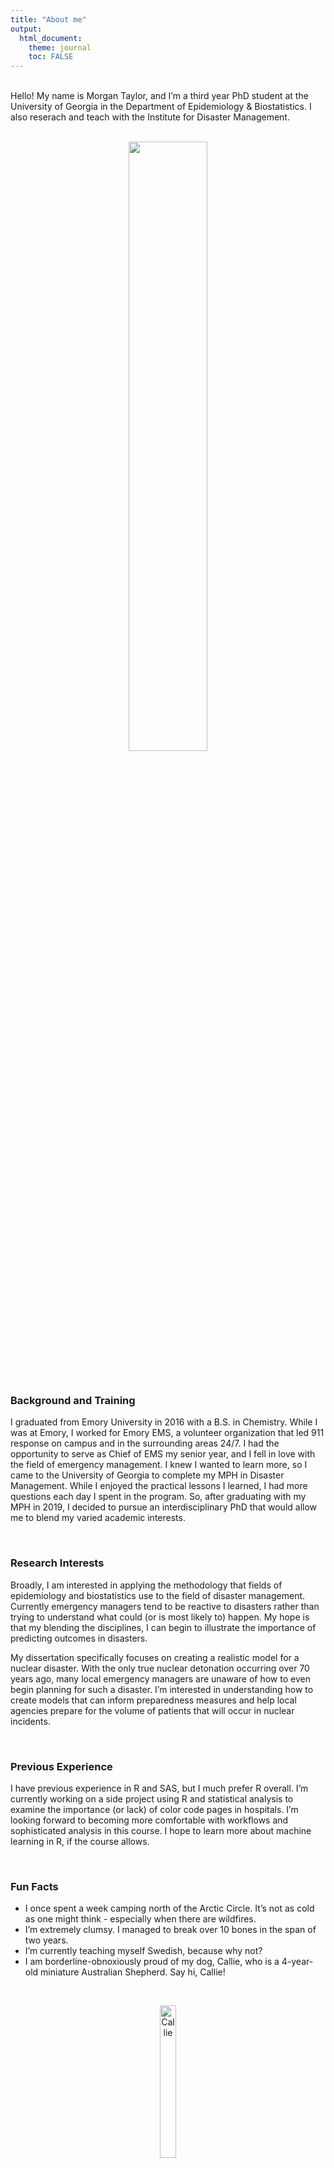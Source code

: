 ```yaml
---
title: "About me"
output: 
  html_document:
    theme: journal
    toc: FALSE
---
```


<br>
Hello! My name is Morgan Taylor, and I'm a third year PhD student at the University of Georgia in the Department of Epidemiology & Biostatistics. I also reserach and teach with the Institute for Disaster Management.

<br>
<center>
![](MT-headshot.jpg){width=50%}
</center>

<br>

### Background and Training
I graduated from Emory University in 2016 with a B.S. in Chemistry. While I was at Emory, I worked for Emory EMS, a volunteer organization that led 911 response on campus and in the surrounding areas 24/7. I had the opportunity to serve as Chief of EMS my senior year, and I fell in love with the field of emergency management. I knew I wanted to learn more, so I came to the University of Georgia to complete my MPH in Disaster Management. While I enjoyed the practical lessons I learned, I had more questions each day I spent in the program. So, after graduating with my MPH in 2019, I decided to pursue an interdisciplinary PhD that would allow me to blend my varied academic interests.

<br>

### Research Interests
Broadly, I am interested in applying the methodology that fields of epidemiology and biostatistics use to the field of disaster management. Currently emergency managers tend to be reactive to disasters rather than trying to understand what could (or is most likely to) happen. My hope is that my blending the disciplines, I can begin to illustrate the importance of predicting outcomes in disasters.

My dissertation specifically focuses on creating a realistic model for a nuclear disaster. With the only true nuclear detonation occurring over 70 years ago, many local emergency managers are unaware of how to even begin planning for such a disaster. I'm interested in understanding how to create models that can inform preparedness measures and help local agencies prepare for the volume of patients that will occur in nuclear incidents.

<br>

### Previous Experience
I have previous experience in R and SAS, but I much prefer R overall. I'm currently working on a side project using R and statistical analysis to examine the importance (or lack) of color code pages in hospitals. I'm looking forward to becoming more comfortable with workflows and sophisticated analysis in this course. I hope to learn more about machine learning in R, if the course allows.

<br>

### Fun Facts
* I once spent a week camping north of the Arctic Circle. It's not as cold as one might think - especially when there are wildfires.
* I'm extremely clumsy. I managed to break over 10 bones in the span of two years.
* I'm currently teaching myself Swedish, because why not?
* I am borderline-obnoxiously proud of my dog, Callie, who is a 4-year-old miniature Australian Shepherd. Say hi, Callie!

<br>
<center>
![Callie](Callie.jpg){width=25%}
</center>
<br>

### Fun and Interesting Data Analysis
When you think about holidays, what do you think would cause people to seek care at an emergency room? I found this fascinating analysis of reasons people visit an emergency room on five US holidays. Which one surprises you the most?

<center>
![Holidays at the emergency room](ER-holiday-visits.png){width=75%}
</center>

